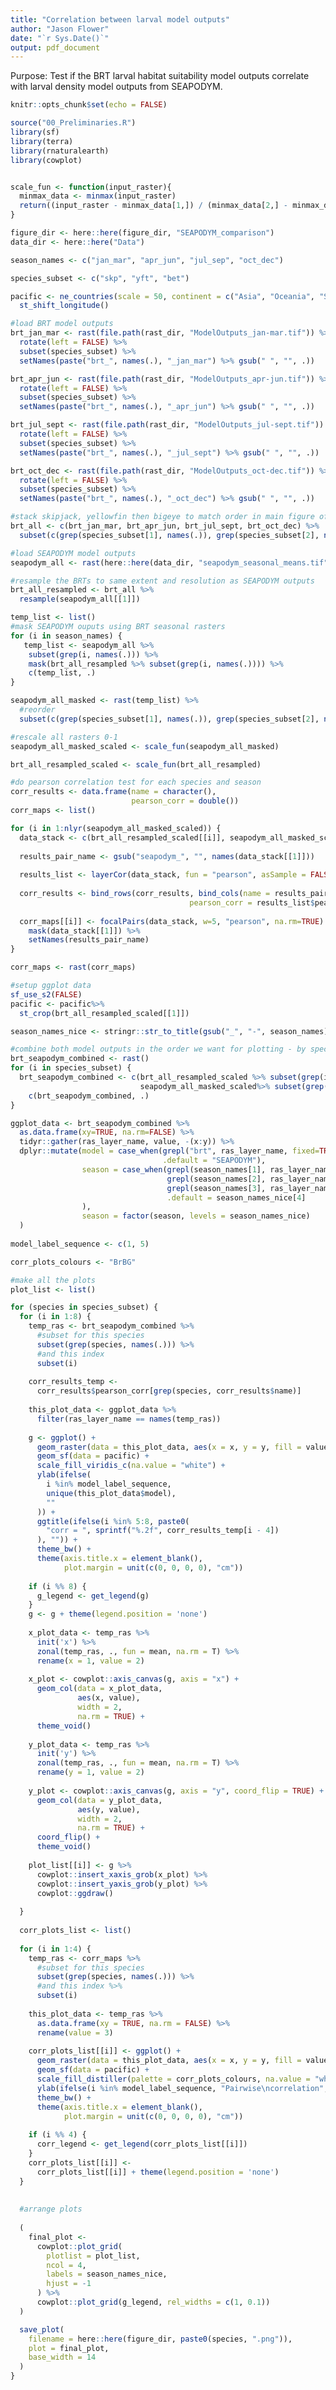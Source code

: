 ```yaml
---
title: "Correlation between larval model outputs"
author: "Jason Flower"
date: "`r Sys.Date()`"
output: pdf_document
---
```


Purpose: Test if the BRT larval habitat suitability model outputs correlate with larval density model outputs from SEAPODYM.

```r
knitr::opts_chunk$set(echo = FALSE)

source("00_Preliminaries.R")
library(sf)
library(terra)
library(rnaturalearth)
library(cowplot)


scale_fun <- function(input_raster){
  minmax_data <- minmax(input_raster)    
  return((input_raster - minmax_data[1,]) / (minmax_data[2,] - minmax_data[1,]))
}

figure_dir <- here::here(figure_dir, "SEAPODYM_comparison")
data_dir <- here::here("Data")

season_names <- c("jan_mar", "apr_jun", "jul_sep", "oct_dec")

species_subset <- c("skp", "yft", "bet")

pacific <- ne_countries(scale = 50, continent = c("Asia", "Oceania", "South America", "North America"), returnclass = "sf") %>%
  st_shift_longitude() 
```

```r
#load BRT model outputs
brt_jan_mar <- rast(file.path(rast_dir, "ModelOutputs_jan-mar.tif")) %>% 
  rotate(left = FALSE) %>% 
  subset(species_subset) %>% 
  setNames(paste("brt_", names(.), "_jan_mar") %>% gsub(" ", "", .))

brt_apr_jun <- rast(file.path(rast_dir, "ModelOutputs_apr-jun.tif")) %>% 
  rotate(left = FALSE) %>% 
  subset(species_subset) %>% 
  setNames(paste("brt_", names(.), "_apr_jun") %>% gsub(" ", "", .))

brt_jul_sept <- rast(file.path(rast_dir, "ModelOutputs_jul-sept.tif")) %>% 
  rotate(left = FALSE) %>% 
  subset(species_subset) %>% 
  setNames(paste("brt_", names(.), "_jul_sept") %>% gsub(" ", "", .))

brt_oct_dec <- rast(file.path(rast_dir, "ModelOutputs_oct-dec.tif")) %>% 
  rotate(left = FALSE) %>% 
  subset(species_subset) %>% 
  setNames(paste("brt_", names(.), "_oct_dec") %>% gsub(" ", "", .))

#stack skipjack, yellowfin then bigeye to match order in main figure of paper
brt_all <- c(brt_jan_mar, brt_apr_jun, brt_jul_sept, brt_oct_dec) %>% 
  subset(c(grep(species_subset[1], names(.)), grep(species_subset[2], names(.)), grep(species_subset[3], names(.))))

#load SEAPODYM model outputs
seapodym_all <- rast(here::here(data_dir, "seapodym_seasonal_means.tif"))
```

```r
#resample the BRTs to same extent and resolution as SEAPODYM outputs
brt_all_resampled <- brt_all %>% 
  resample(seapodym_all[[1]])

temp_list <- list()
#mask SEAPODYM ouputs using BRT seasonal rasters
for (i in season_names) {
   temp_list <- seapodym_all %>% 
    subset(grep(i, names(.))) %>% 
    mask(brt_all_resampled %>% subset(grep(i, names(.)))) %>% 
    c(temp_list, .)
}

seapodym_all_masked <- rast(temp_list) %>% 
  #reorder
  subset(c(grep(species_subset[1], names(.)), grep(species_subset[2], names(.)), grep(species_subset[3], names(.))))
```

```r
#rescale all rasters 0-1
seapodym_all_masked_scaled <- scale_fun(seapodym_all_masked)

brt_all_resampled_scaled <- scale_fun(brt_all_resampled)
```


```r
#do pearson correlation test for each species and season
corr_results <- data.frame(name = character(),
                           pearson_corr = double())
corr_maps <- list()

for (i in 1:nlyr(seapodym_all_masked_scaled)) {
  data_stack <- c(brt_all_resampled_scaled[[i]], seapodym_all_masked_scaled[[i]])
  
  results_pair_name <- gsub("seapodym_", "", names(data_stack[[1]]))
  
  results_list <- layerCor(data_stack, fun = "pearson", asSample = FALSE, na.rm=TRUE) 
  
  corr_results <- bind_rows(corr_results, bind_cols(name = results_pair_name, 
                                        pearson_corr = results_list$pearson[[2]]))
  
  corr_maps[[i]] <- focalPairs(data_stack, w=5, "pearson", na.rm=TRUE) %>%
    mask(data_stack[[1]]) %>% 
    setNames(results_pair_name)
}

corr_maps <- rast(corr_maps)
```

```r
#setup ggplot data
sf_use_s2(FALSE)
pacific <- pacific%>% 
  st_crop(brt_all_resampled_scaled[[1]])

season_names_nice <- stringr::str_to_title(gsub("_", "-", season_names))

#combine both model outputs in the order we want for plotting - by species, model, then season
brt_seapodym_combined <- rast()
for (i in species_subset) {
  brt_seapodym_combined <- c(brt_all_resampled_scaled %>% subset(grep(i, names(.))),
                             seapodym_all_masked_scaled%>% subset(grep(i, names(.)))) %>% 
    c(brt_seapodym_combined, .)
}

ggplot_data <- brt_seapodym_combined %>% 
  as.data.frame(xy=TRUE, na.rm=FALSE) %>% 
  tidyr::gather(ras_layer_name, value, -(x:y)) %>% 
  dplyr::mutate(model = case_when(grepl("brt", ras_layer_name, fixed=TRUE) ~ "BRT", 
                                  .default = "SEAPODYM"),
                season = case_when(grepl(season_names[1], ras_layer_name, fixed = TRUE) ~ season_names_nice[1],
                                   grepl(season_names[2], ras_layer_name, fixed = TRUE) ~ season_names_nice[2],
                                   grepl(season_names[3], ras_layer_name, fixed = TRUE) ~ season_names_nice[3],
                                   .default = season_names_nice[4]
                ),
                season = factor(season, levels = season_names_nice)
  )
  
model_label_sequence <- c(1, 5)

corr_plots_colours <- "BrBG"

```


```r
#make all the plots
plot_list <- list()

for (species in species_subset) {
  for (i in 1:8) {
    temp_ras <- brt_seapodym_combined %>%
      #subset for this species
      subset(grep(species, names(.))) %>%
      #and this index 
      subset(i)
    
    corr_results_temp <-
      corr_results$pearson_corr[grep(species, corr_results$name)]
    
    this_plot_data <- ggplot_data %>%
      filter(ras_layer_name == names(temp_ras))
    
    g <- ggplot() +
      geom_raster(data = this_plot_data, aes(x = x, y = y, fill = value)) +
      geom_sf(data = pacific) +
      scale_fill_viridis_c(na.value = "white") +
      ylab(ifelse(
        i %in% model_label_sequence,
        unique(this_plot_data$model),
        ""
      )) +
      ggtitle(ifelse(i %in% 5:8, paste0(
        "corr = ", sprintf("%.2f", corr_results_temp[i - 4])
      ), "")) +
      theme_bw() +
      theme(axis.title.x = element_blank(),
            plot.margin = unit(c(0, 0, 0, 0), "cm"))
    
    if (i %% 8) {
      g_legend <- get_legend(g)
    }
    g <- g + theme(legend.position = 'none')
    
    x_plot_data <- temp_ras %>%
      init('x') %>%
      zonal(temp_ras, ., fun = mean, na.rm = T) %>%
      rename(x = 1, value = 2)
    
    x_plot <- cowplot::axis_canvas(g, axis = "x") +
      geom_col(data = x_plot_data,
               aes(x, value),
               width = 2,
               na.rm = TRUE) +
      theme_void()
    
    y_plot_data <- temp_ras %>%
      init('y') %>%
      zonal(temp_ras, ., fun = mean, na.rm = T) %>%
      rename(y = 1, value = 2)
    
    y_plot <- cowplot::axis_canvas(g, axis = "y", coord_flip = TRUE) +
      geom_col(data = y_plot_data,
               aes(y, value),
               width = 2,
               na.rm = TRUE) +
      coord_flip() +
      theme_void()
    
    plot_list[[i]] <- g %>%
      cowplot::insert_xaxis_grob(x_plot) %>%
      cowplot::insert_yaxis_grob(y_plot) %>%
      cowplot::ggdraw()
    
  }
  
  corr_plots_list <- list()
  
  for (i in 1:4) {
    temp_ras <- corr_maps %>%
      #subset for this species
      subset(grep(species, names(.))) %>%
      #and this index %>%
      subset(i)
    
    this_plot_data <- temp_ras %>%
      as.data.frame(xy = TRUE, na.rm = FALSE) %>%
      rename(value = 3)
    
    corr_plots_list[[i]] <- ggplot() +
      geom_raster(data = this_plot_data, aes(x = x, y = y, fill = value)) +
      geom_sf(data = pacific) +
      scale_fill_distiller(palette = corr_plots_colours, na.value = "white") +
      ylab(ifelse(i %in% model_label_sequence, "Pairwise\ncorrelation", "")) +
      theme_bw() +
      theme(axis.title.x = element_blank(),
            plot.margin = unit(c(0, 0, 0, 0), "cm"))
    
    if (i %% 4) {
      corr_legend <- get_legend(corr_plots_list[[i]])
    }
    corr_plots_list[[i]] <-
      corr_plots_list[[i]] + theme(legend.position = 'none')
  }
  
  
  #arrange plots
  
  (
    final_plot <-
      cowplot::plot_grid(
        plotlist = plot_list,
        ncol = 4,
        labels = season_names_nice,
        hjust = -1
      ) %>%
      cowplot::plot_grid(g_legend, rel_widths = c(1, 0.1))
  )

  save_plot(
    filename = here::here(figure_dir, paste0(species, ".png")),
    plot = final_plot,
    base_width = 14
  )
}
```